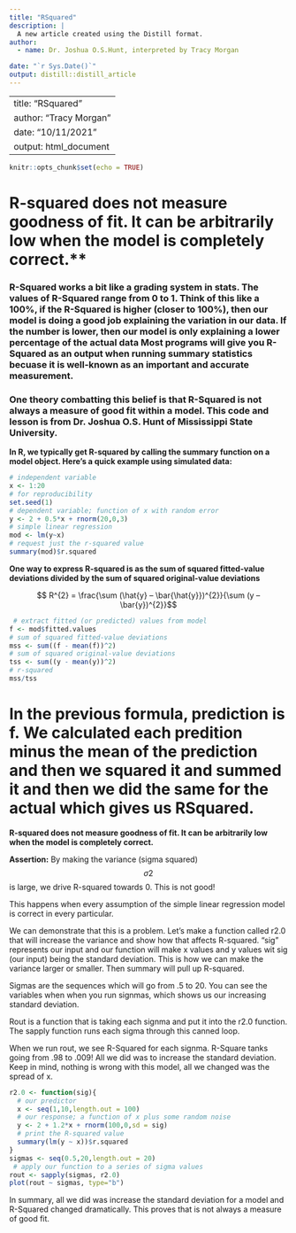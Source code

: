 ```yaml
---
title: "RSquared"
description: |
  A new article created using the Distill format.
author:
  - name: Dr. Joshua O.S.Hunt, interpreted by Tracy Morgan  

date: "`r Sys.Date()`"
output: distill::distill_article
---
```


---
title: "RSquared"
author: "Tracy Morgan"
date: "10/11/2021"
output: html_document
---

```r
knitr::opts_chunk$set(echo = TRUE)
```

# R-squared does not measure goodness of fit. It can be arbitrarily low when the model is completely correct.** 

### R-Squared works a bit like a grading system in stats.  The values of R-Squared range from 0 to 1.  Think of this like a 100%, if the R-Squared is higher (closer to 100%), then our model is doing a good job explaining the variation in our data.  If the number is lower, then our model is only explaining a lower percentage of the actual data Most programs will give you R-Squared as an output when running summary statistics becuase it is well-known as an important and accurate measurement.

### One theory combatting this belief is that R-Squared is not always a measure of good fit within a model.  This code and lesson is from Dr. Joshua O.S. Hunt of Mississippi State University.    


**In R, we typically get R-squared by calling the summary function on a model object. Here’s a quick example using simulated data:**

```r
# independent variable
x <- 1:20 
# for reproducibility
set.seed(1) 
# dependent variable; function of x with random error
y <- 2 + 0.5*x + rnorm(20,0,3) 
# simple linear regression
mod <- lm(y~x)
# request just the r-squared value
summary(mod)$r.squared   
```
 
**One way to express R-squared is as the sum of squared fitted-value deviations divided by the sum of squared original-value deviations**
 
$$ R^{2} =  \frac{\sum (\hat{y} – \bar{\hat{y}})^{2}}{\sum (y – \bar{y})^{2}}$$
 
 
```r
 # extract fitted (or predicted) values from model
f <- mod$fitted.values
# sum of squared fitted-value deviations
mss <- sum((f - mean(f))^2)
# sum of squared original-value deviations
tss <- sum((y - mean(y))^2)
# r-squared
mss/tss 
```
# In the previous formula, prediction is f.  We calculated each predition minus the mean of the prediction and then we squared it and summed it and then we did the same for the actual which gives us RSquared.  

**R-squared does not measure goodness of fit. It can be arbitrarily low when the model is completely correct.** 

**Assertion:**  By making the variance (sigma squared) $$σ2$$ is large, we drive R-squared towards 0.  This is not good!  

This happens when every assumption of the simple linear regression model is correct in every particular.

We can demonstrate that this is a problem.  Let's make a function called r2.0 that will increase the variance and show how that affects R-squared.  "sig" represents our input and our function will make x values and y values wit sig (our input) being the standard deviation. This is how we can make the variance larger or smaller.  Then summary will pull up R-squared.  

Sigmas are the sequences which will go from .5 to 20. You can see the variables when when you run signmas, which shows us our increasing standard deviation. 

Rout is a function that is taking each signma and put it into the r2.0 function.  The sapply function runs each sigma through this canned loop. 

When we run rout, we see R-Squared for each signma.  R-Square tanks going from .98 to .009!  All we did was to increase the standard deviation.  Keep in mind, nothing is wrong with this model, all we changed was the spread of x.  


```r
r2.0 <- function(sig){
  # our predictor
  x <- seq(1,10,length.out = 100)   
  # our response; a function of x plus some random noise
  y <- 2 + 1.2*x + rnorm(100,0,sd = sig) 
  # print the R-squared value
  summary(lm(y ~ x))$r.squared          
}
sigmas <- seq(0.5,20,length.out = 20)
 # apply our function to a series of sigma values
rout <- sapply(sigmas, r2.0)            
plot(rout ~ sigmas, type="b")


```

In summary, all we did was increase the standard deviation for a model and R-Squared changed dramatically.  This proves that is not always a measure of good fit.








